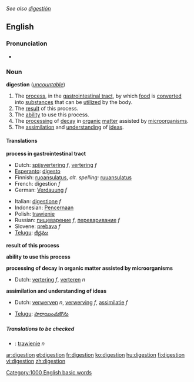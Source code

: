 ''See also [[digestión]]''
==English==

===Pronunciation===
*{{audio|en-us-digestion.ogg|Audio (US)}}

===Noun===
{{wikipedia}}
'''digestion''' (''[[uncountable]]'')
#The [[process]], in the [[gastrointestinal tract]], by which [[food]] is [[convert]]ed into [[substance]]s that can be [[utilize]]d by the body.
#The [[result]] of this process.
#The [[ability]] to use this process.
#The [[processing]] of [[decay]] in [[organic]] [[matter]] assisted by [[microorganism]]s.
#The [[assimilation]] and [[understanding]] of [[idea]]s.

====Translations====

'''process in gastrointestinal tract'''
{{top}}
*Dutch: [[spijsvertering]] ''f'', [[vertering]] ''f''
*[[Esperanto]]: [[digesto]]
*Finnish: [[ruoansulatus]], ''alt. spelling:'' [[ruuansulatus]]
*French: digestion ''f''
*German: [[Verdauung]] ''f''
{{mid}}
*Italian: [[digestione]] ''f''
*Indonesian: [[Pencernaan]] 
*Polish: [[trawienie]]
*Russian: [[пищеварение]] ''f'', [[переваривание]] ''f''
*Slovene: [[prebava]] ''f''
*[[Telugu]]: [[జీర్ణము]]
{{bottom}}

'''result of this process'''
{{top}}
{{mid}}
{{bottom}}

'''ability to use this process'''
{{top}}
{{mid}}
{{bottom}}

'''processing of decay in organic matter assisted by microorganisms'''
{{top}}
*Dutch: [[vertering]] ''f'', [[verteren]] ''n''
{{mid}}
{{bottom}}

'''assimilation and understanding of ideas'''
{{top}}
*Dutch: [[verwerven]] ''n'', [[verwerving]] ''f'', [[assimilatie]] ''f''
{{mid}}
*[[Telugu]]: [[హరాయించుకొను]]
{{bottom}}

=====Translations to be checked=====
<!--Remove this section once all of the translations below have been moved into the tables above.-->
{{checktrans}}

*{{ttbc|Polish}}: [[trawienie]] ''n''

[[Category:1000 English basic words]]

[[ar:digestion]]
[[et:digestion]]
[[fr:digestion]]
[[ko:digestion]]
[[hu:digestion]]
[[fi:digestion]]
[[vi:digestion]]
[[zh:digestion]]